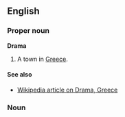 ==English==
===Proper noun===
'''Drama'''

#A town in [[Greece]].

====See also====
*[[en:Drama%2C_Greece|Wikipedia article on Drama, Greece]]

===Noun===
